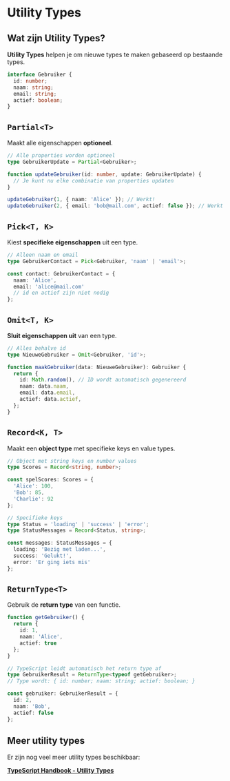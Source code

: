 # Utility Types

## Wat zijn Utility Types?

**Utility Types** helpen je om nieuwe types te maken gebaseerd op bestaande types.

```ts
interface Gebruiker {
  id: number;
  naam: string;
  email: string;
  actief: boolean;
}
```

## `Partial<T>`

Maakt alle eigenschappen **optioneel**.

```ts
// Alle properties worden optioneel
type GebruikerUpdate = Partial<Gebruiker>;

function updateGebruiker(id: number, update: GebruikerUpdate) {
  // Je kunt nu elke combinatie van properties updaten
}

updateGebruiker(1, { naam: 'Alice' }); // Werkt!
updateGebruiker(2, { email: 'bob@mail.com', actief: false }); // Werkt ook!
```

## `Pick<T, K>`

Kiest **specifieke eigenschappen** uit een type.

```ts
// Alleen naam en email
type GebruikerContact = Pick<Gebruiker, 'naam' | 'email'>;

const contact: GebruikerContact = {
  naam: 'Alice',
  email: 'alice@mail.com'
  // id en actief zijn niet nodig
};
```

## `Omit<T, K>`

**Sluit eigenschappen uit** van een type.

```ts
// Alles behalve id
type NieuweGebruiker = Omit<Gebruiker, 'id'>;

function maakGebruiker(data: NieuweGebruiker): Gebruiker {
  return {
    id: Math.random(), // ID wordt automatisch gegenereerd
    naam: data.naam,
    email: data.email,
    actief: data.actief,
  };
}
```

## `Record<K, T>`

Maakt een **object type** met specifieke keys en value types.

```ts
// Object met string keys en number values
type Scores = Record<string, number>;

const spelScores: Scores = {
  'Alice': 100,
  'Bob': 85,
  'Charlie': 92
};

// Specifieke keys
type Status = 'loading' | 'success' | 'error';
type StatusMessages = Record<Status, string>;

const messages: StatusMessages = {
  loading: 'Bezig met laden...',
  success: 'Gelukt!',
  error: 'Er ging iets mis'
};
```

## `ReturnType<T>`

Gebruik de **return type** van een functie.

```ts
function getGebruiker() {
  return {
    id: 1,
    naam: 'Alice',
    actief: true
  };
}

// TypeScript leidt automatisch het return type af
type GebruikerResult = ReturnType<typeof getGebruiker>;
// Type wordt: { id: number; naam: string; actief: boolean; }

const gebruiker: GebruikerResult = {
  id: 2,
  naam: 'Bob',
  actief: false
};
```

## Meer utility types

Er zijn nog veel meer utility types beschikbaar:

**[TypeScript Handbook - Utility Types](https://www.typescriptlang.org/docs/handbook/utility-types.html)**
